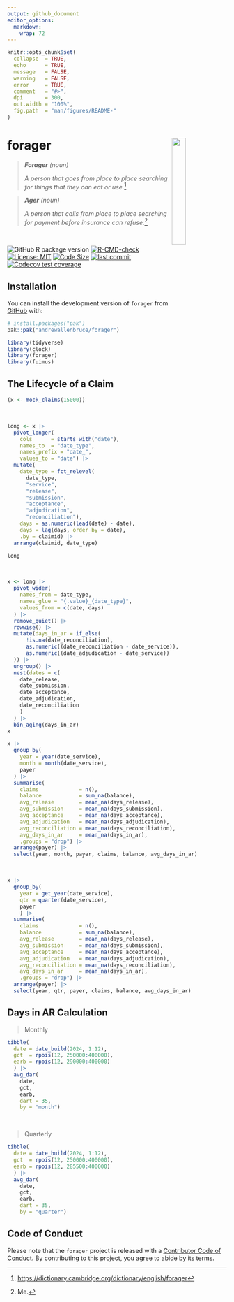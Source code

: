 ```yaml
---
output: github_document
editor_options: 
  markdown: 
    wrap: 72
---
```


<!-- README.md is generated from README.Rmd. Please edit that file -->

```r
knitr::opts_chunk$set(
  collapse  = TRUE,
  echo      = TRUE, 
  message   = FALSE, 
  warning   = FALSE,
  error     = TRUE,
  comment   = "#>",
  dpi       = 300, 
  out.width = "100%",
  fig.path  = "man/figures/README-"
)
```

# forager <a href="#"><img src="man/figures/logo.svg" align="right" width="25%" min-width="120px"/></a>

> ***Forager** (noun)*
>
> *A person that goes from place to place searching for things that they
> can eat or use.*[^1]

> ***Ager** (noun)*
>
> *A person that calls from place to place searching for payment before
> insurance can refuse.*[^2]

<br>

<!-- badges: start -->

![GitHub R package version](https://img.shields.io/github/r-package/v/andrewallenbruce/forager?style=flat-square&logo=R&label=Package&color=%23192a38)
[![R-CMD-check](https://github.com/andrewallenbruce/forager/actions/workflows/R-CMD-check.yaml/badge.svg)](https://github.com/andrewallenbruce/forager/actions/workflows/R-CMD-check.yaml)
[![License: MIT](https://img.shields.io/badge/license-MIT-blue.svg)](https://choosealicense.com/licenses/mit/)
[![Code Size](https://img.shields.io/github/languages/code-size/andrewallenbruce/forager.svg)](https://github.com/andrewallenbruce/forager)
[![last commit](https://img.shields.io/github/last-commit/andrewallenbruce/forager.svg)](https://github.com/andrewallenbruce/forager/commits/master)
[![Codecov test coverage](https://codecov.io/gh/andrewallenbruce/forager/branch/master/graph/badge.svg)](https://app.codecov.io/gh/andrewallenbruce/forager?branch=master)

<!-- badges: end -->

## Installation

You can install the development version of `forager` from [GitHub](https://github.com/) with:

``` r
# install.packages("pak")
pak::pak("andrewallenbruce/forager")
```

```r
library(tidyverse)
library(clock)
library(forager)
library(fuimus)
```

## The Lifecycle of a Claim 

```r
(x <- mock_claims(15000))
```

<br>

```r
long <- x |> 
  pivot_longer(
    cols      = starts_with("date"), 
    names_to  = "date_type", 
    names_prefix = "date_",
    values_to = "date") |> 
  mutate(
    date_type = fct_relevel(
      date_type, 
      "service", 
      "release",
      "submission", 
      "acceptance", 
      "adjudication", 
      "reconciliation"), 
    days = as.numeric(lead(date) - date),
    days = lag(days, order_by = date),
    .by = claimid) |> 
  arrange(claimid, date_type)

long
```

<br>

```r
x <- long |> 
  pivot_wider(
    names_from = date_type,
    names_glue = "{.value}_{date_type}",
    values_from = c(date, days)
  ) |> 
  remove_quiet() |> 
  rowwise() |> 
  mutate(days_in_ar = if_else(
      !is.na(date_reconciliation), 
      as.numeric((date_reconciliation - date_service)),
      as.numeric((date_adjudication - date_service))
  )) |> 
  ungroup() |> 
  nest(dates = c(
    date_release, 
    date_submission, 
    date_acceptance, 
    date_adjudication, 
    date_reconciliation
    )
  ) |>
  bin_aging(days_in_ar)
x
```


```r
x |> 
  group_by(
    year = year(date_service),
    month = month(date_service),
    payer
  ) |>
  summarise(
    claims             = n(), 
    balance            = sum_na(balance),
    avg_release        = mean_na(days_release), 
    avg_submission     = mean_na(days_submission),
    avg_acceptance     = mean_na(days_acceptance),
    avg_adjudication   = mean_na(days_adjudication),
    avg_reconciliation = mean_na(days_reconciliation),
    avg_days_in_ar     = mean_na(days_in_ar),
    .groups = "drop") |> 
  arrange(payer) |>
  select(year, month, payer, claims, balance, avg_days_in_ar)
```

<br>

```r
x |> 
  group_by(
    year = get_year(date_service),
    qtr = quarter(date_service),
    payer
    ) |>
  summarise(
    claims             = n(), 
    balance            = sum_na(balance),
    avg_release        = mean_na(days_release), 
    avg_submission     = mean_na(days_submission),
    avg_acceptance     = mean_na(days_acceptance),
    avg_adjudication   = mean_na(days_adjudication),
    avg_reconciliation = mean_na(days_reconciliation),
    avg_days_in_ar     = mean_na(days_in_ar),
    .groups = "drop") |> 
  arrange(payer) |>
  select(year, qtr, payer, claims, balance, avg_days_in_ar)
```

## Days in AR Calculation

> Monthly

```r
tibble(
  date = date_build(2024, 1:12),
  gct  = rpois(12, 250000:400000),
  earb = rpois(12, 290000:400000)
  ) |> 
  avg_dar(
    date, 
    gct, 
    earb, 
    dart = 35,
    by = "month")
```

<br>

> Quarterly

```r
tibble(
  date = date_build(2024, 1:12),
  gct  = rpois(12, 250000:400000),
  earb = rpois(12, 285500:400000)
  ) |> 
  avg_dar(
    date, 
    gct, 
    earb, 
    dart = 35,
    by = "quarter")
```


## Code of Conduct

Please note that the `forager` project is released with a [Contributor
Code of
Conduct](https://andrewallenbruce.github.io/forager/CODE_OF_CONDUCT.html).
By contributing to this project, you agree to abide by its terms.

[^1]: <https://dictionary.cambridge.org/dictionary/english/forager>

[^2]: Me.

